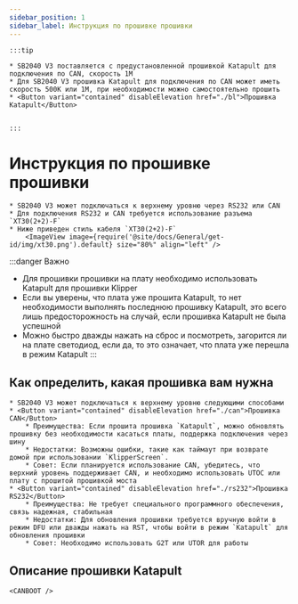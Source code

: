 ```yaml
---
sidebar_position: 1
sidebar_label: Инструкция по прошивке прошивки
---
```





    :::tip

    * SB2040 V3 поставляется с предустановленной прошивкой Katapult для подключения по CAN, скорость 1M
    * Для SB2040 V3 прошивка Katapult для подключения по CAN может иметь скорость 500K или 1M, при необходимости можно самостоятельно прошить
    * <Button variant="contained" disableElevation href="./bl">Прошивка Katapult</Button>


    :::

# Инструкция по прошивке прошивки

    * SB2040 V3 может подключаться к верхнему уровню через RS232 или CAN
    * Для подключения RS232 и CAN требуется использование разъема `XT30(2+2)-F`
    * Ниже приведен стиль кабеля `XT30(2+2)-F`
        <ImageView image={require('@site/docs/General/get-id/img/xt30.png').default} size="80%" align="left" />

:::danger Важно
* Для прошивки прошивки на плату необходимо использовать Katapult для прошивки Klipper
* Если вы уверены, что плата уже прошита Katapult, то нет необходимости выполнять последнюю прошивку Katapult, это всего лишь предосторожность на случай, если прошивка Katapult не была успешной
* Можно быстро дважды нажать на сброс и посмотреть, загорится ли на плате светодиод, если да, то это означает, что плата уже перешла в режим Katapult
:::

## Как определить, какая прошивка вам нужна

    * SB2040 V3 может подключаться к верхнему уровню следующими способами
    * <Button variant="contained" disableElevation href="./can">Прошивка CAN</Button>
        * Преимущества: Если прошита прошивка `Katapult`, можно обновлять прошивку без необходимости касаться платы, поддержка подключения через шину
        * Недостатки: Возможны ошибки, такие как таймаут при возврате домой при использовании `KlipperScreen`.
        * Совет: Если планируется использование CAN, убедитесь, что верхний уровень поддерживает CAN, и необходимо использовать UTOC или плату с прошитой прошивкой моста
    * <Button variant="contained" disableElevation href="./rs232">Прошивка RS232</Button>
        * Преимущества: Не требует специального программного обеспечения, связь надежная, стабильная
        * Недостатки: Для обновления прошивки требуется вручную войти в режим DFU или дважды нажать на RST, чтобы войти в режим `Katapult` для обновления прошивки
        * Совет: Необходимо использовать G2T или UTOR для работы

## Описание прошивки Katapult

    
    <CANBOOT />